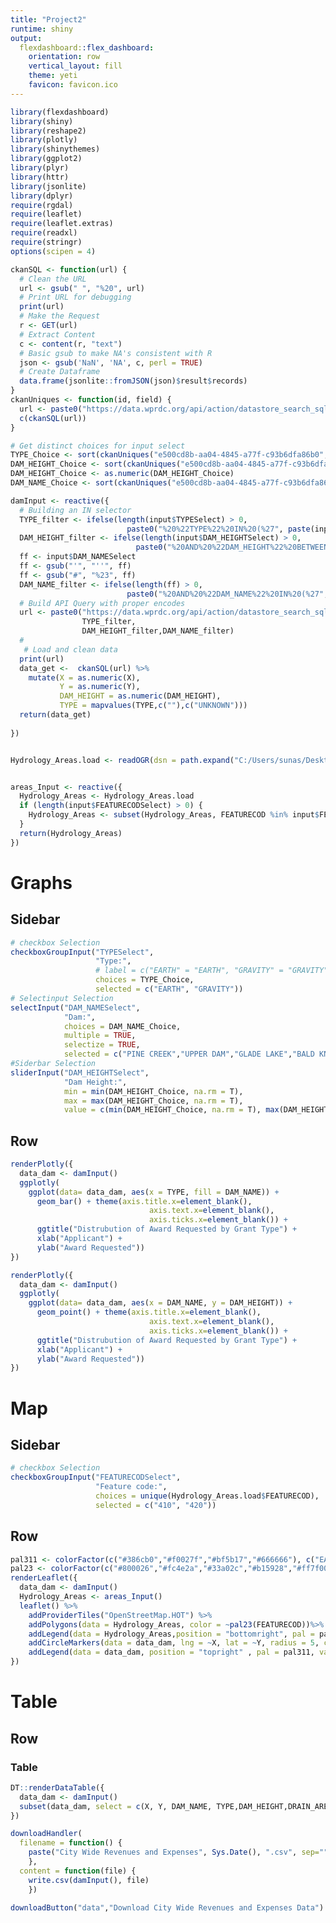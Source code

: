 ```yaml
---
title: "Project2"
runtime: shiny
output: 
  flexdashboard::flex_dashboard:
    orientation: row
    vertical_layout: fill
    theme: yeti
    favicon: favicon.ico
---
```

```r
library(flexdashboard)
library(shiny)
library(reshape2)
library(plotly)
library(shinythemes)
library(ggplot2)
library(plyr)
library(httr)
library(jsonlite)
library(dplyr)
require(rgdal)
require(leaflet)
require(leaflet.extras)
require(readxl)
require(stringr)
options(scipen = 4)
```

```r
ckanSQL <- function(url) {
  # Clean the URL
  url <- gsub(" ", "%20", url)
  # Print URL for debugging
  print(url)
  # Make the Request
  r <- GET(url)
  # Extract Content
  c <- content(r, "text")
  # Basic gsub to make NA's consistent with R
  json <- gsub('NaN', 'NA', c, perl = TRUE)
  # Create Dataframe
  data.frame(jsonlite::fromJSON(json)$result$records)
}
ckanUniques <- function(id, field) {
  url <- paste0("https://data.wprdc.org/api/action/datastore_search_sql?sql=SELECT%20DISTINCT(%22", field, "%22)%20from%20%22", id, "%22")
  c(ckanSQL(url))
}

# Get distinct choices for input select
TYPE_Choice <- sort(ckanUniques("e500cd8b-aa04-4845-a77f-c93b6dfa86b0", "TYPE")$TYPE)
DAM_HEIGHT_Choice <- sort(ckanUniques("e500cd8b-aa04-4845-a77f-c93b6dfa86b0", "DAM_HEIGHT")$DAM_HEIGHT)
DAM_HEIGHT_Choice <- as.numeric(DAM_HEIGHT_Choice)
DAM_NAME_Choice <- sort(ckanUniques("e500cd8b-aa04-4845-a77f-c93b6dfa86b0", "DAM_NAME")$DAM_NAME)

damInput <- reactive({
  # Building an IN selector
  TYPE_filter <- ifelse(length(input$TYPESelect) > 0, 
                          paste0("%20%22TYPE%22%20IN%20(%27", paste(input$TYPESelect, collapse = "%27,%27"),"%27)"),"")
  DAM_HEIGHT_filter <- ifelse(length(input$DAM_HEIGHTSelect) > 0,
                            paste0("%20AND%20%22DAM_HEIGHT%22%20BETWEEN%20%27", paste(input$DAM_HEIGHTSelect, collapse = "%27AND%27"),"%27"),"")
  ff <- input$DAM_NAMESelect
  ff <- gsub("'", "''", ff)
  ff <- gsub("#", "%23", ff)
  DAM_NAME_filter <- ifelse(length(ff) > 0,
                          paste0("%20AND%20%22DAM_NAME%22%20IN%20(%27", paste(ff, collapse = "%27,%27"),"%27)"),"")
  # Build API Query with proper encodes
  url <- paste0("https://data.wprdc.org/api/action/datastore_search_sql?sql=SELECT%20*%20FROM%20%22e500cd8b-aa04-4845-a77f-c93b6dfa86b0%22%20WHERE",
                TYPE_filter,
                DAM_HEIGHT_filter,DAM_NAME_filter)
  # 
   # Load and clean data
  print(url)
  data_get <-  ckanSQL(url) %>%
    mutate(X = as.numeric(X),
           Y = as.numeric(Y),
           DAM_HEIGHT = as.numeric(DAM_HEIGHT),
           TYPE = mapvalues(TYPE,c(""),c("UNKNOWN")))
  return(data_get) 
    
})


Hydrology_Areas.load <- readOGR(dsn = path.expand("C:/Users/sunas/Desktop/Courses/R shiny/Project2_NaSu/Allegheny_County_Hydrology_Areas"), layer = "Allegheny_County_Hydrology_Areas")


areas_Input <- reactive({
  Hydrology_Areas <- Hydrology_Areas.load
  if (length(input$FEATURECODSelect) > 0) {
    Hydrology_Areas <- subset(Hydrology_Areas, FEATURECOD %in% input$FEATURECODSelect)
  }
  return(Hydrology_Areas) 
})


```

Graphs
=====================================

Sidebar {.sidebar}
-------------------------------------

```r
# checkbox Selection
checkboxGroupInput("TYPESelect",
                   "Type:",
                   # label = c("EARTH" = "EARTH", "GRAVITY" = "GRAVITY","OTHER" = "OTHER","" = "UNKNOWN"),
                   choices = TYPE_Choice,
                   selected = c("EARTH", "GRAVITY"))
# Selectinput Selection
selectInput("DAM_NAMESelect",
            "Dam:",
            choices = DAM_NAME_Choice,
            multiple = TRUE,
            selectize = TRUE,
            selected = c("PINE CREEK","UPPER DAM","GLADE LAKE","BALD KNOB","LaROCHE COLLEGE DETENTION BASIN"))
#Siderbar Selection
sliderInput("DAM_HEIGHTSelect",
            "Dam Height:",
            min = min(DAM_HEIGHT_Choice, na.rm = T),
            max = max(DAM_HEIGHT_Choice, na.rm = T),
            value = c(min(DAM_HEIGHT_Choice, na.rm = T), max(DAM_HEIGHT_Choice, na.rm = T)), step = 1)
```

Row {.tabset .tabset-fade}
-------------------------------------


```r
renderPlotly({
  data_dam <- damInput()
  ggplotly(
    ggplot(data= data_dam, aes(x = TYPE, fill = DAM_NAME)) +
      geom_bar() + theme(axis.title.x=element_blank(),
                               axis.text.x=element_blank(),
                               axis.ticks.x=element_blank()) +
      ggtitle("Distrubution of Award Requested by Grant Type") +
      xlab("Applicant") +
      ylab("Award Requested"))
})
```

```r
renderPlotly({
  data_dam <- damInput()
  ggplotly(
    ggplot(data= data_dam, aes(x = DAM_NAME, y = DAM_HEIGHT)) +
      geom_point() + theme(axis.title.x=element_blank(),
                               axis.text.x=element_blank(),
                               axis.ticks.x=element_blank()) +
      ggtitle("Distrubution of Award Requested by Grant Type") +
      xlab("Applicant") +
      ylab("Award Requested"))
})
```

Map
=====================================
Sidebar {.sidebar}
-------------------------------------
```r
# checkbox Selection
checkboxGroupInput("FEATURECODSelect",
                   "Feature code:",
                   choices = unique(Hydrology_Areas.load$FEATURECOD),
                   selected = c("410", "420"))
```

Row {.tabset .tabset-fade}
-------------------------------------

```r
pal311 <- colorFactor(c("#386cb0","#f0027f","#bf5b17","#666666"), c("EARTH", "GRAVITY","OTHER","UNKNOWN"))
pal23 <- colorFactor(c("#800026","#fc4e2a","#33a02c","#b15928","#ff7f00","#6a3d9a","#ffed6f","#253494"),c("0","410", "420", "430", "450","460", "470", "520"))
renderLeaflet({
  data_dam <- damInput()
  Hydrology_Areas <- areas_Input()
  leaflet() %>%
    addProviderTiles("OpenStreetMap.HOT") %>%
    addPolygons(data = Hydrology_Areas, color = ~pal23(FEATURECOD))%>%
    addLegend(data = Hydrology_Areas,position = "bottomright", pal = pal23, values = ~FEATURECOD)%>%
    addCircleMarkers(data = data_dam, lng = ~X, lat = ~Y, radius = 5, color = ~pal311(data_dam$TYPE)) %>%
    addLegend(data = data_dam, position = "topright" , pal = pal311, values = data_dam$TYPE, title = "TYPE")
})

```



Table
=====================================

Row 
-------------------------------------
### Table 

```r
DT::renderDataTable({
  data_dam <- damInput()
  subset(data_dam, select = c(X, Y, DAM_NAME, TYPE,DAM_HEIGHT,DRAIN_AREA))
})

downloadHandler(
  filename = function() {
    paste("City Wide Revenues and Expenses", Sys.Date(), ".csv", sep="")
    },
  content = function(file) {
    write.csv(damInput(), file)
    })

downloadButton("data","Download City Wide Revenues and Expenses Data")

```



